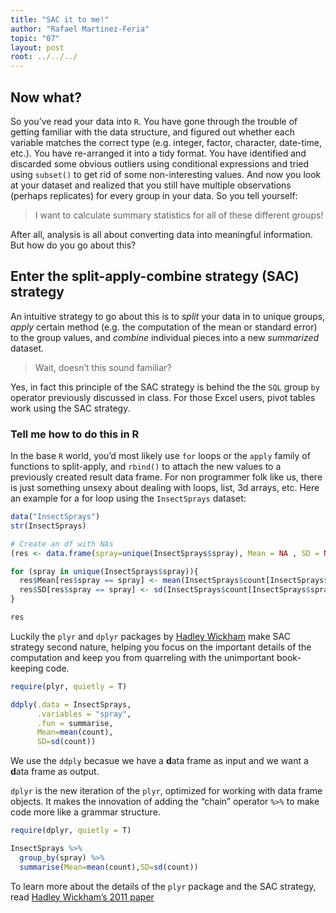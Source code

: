 ```yaml
---
title: "SAC it to me!"
author: "Rafael Martinez-Feria"
topic: "07"
layout: post
root: ../../../
---
```


## Now what? 

So you’ve read your data into `R`. You have gone through the trouble of getting familiar with the data structure, and figured out whether each variable matches the correct type (e.g. integer, factor, character, date-time, etc.). You have re-arranged it into a tidy format. You have identified and discarded some obvious outliers using conditional expressions and tried using `subset()` to get rid of some non-interesting values. And now you look at your dataset and realized that you still have multiple observations (perhaps replicates) for every group in your data. So you tell yourself:

> I want to calculate summary statistics for all of these different groups! 

After all, analysis is all about converting data into meaningful information. But how do you go about this? 

## Enter the split-apply-combine strategy (SAC) strategy

An intuitive strategy to go about this is to *split* your data in to unique groups, *apply* certain method (e.g. the computation of the mean or standard error) to the group values, and *combine* individual pieces into a new *summarized* dataset. 

> Wait, doesn't this sound familiar?

Yes, in fact this principle of the SAC strategy is behind the the `SQL` group `by` operator previously discussed in class. For those Excel users, pivot tables work using the SAC strategy.

### Tell me how to do this in R

In the base `R` world, you’d most likely use `for` loops or the `apply` family of functions to split-apply, and `rbind()` to attach the new values to a previously created result data frame. For non programmer folk like us, there is just something unsexy about dealing with loops, list, 3d arrays, etc. Here an example for a for loop using the `InsectSprays` dataset:

```r
data("InsectSprays")
str(InsectSprays)
```


```r
# Create an df with NAs
(res <- data.frame(spray=unique(InsectSprays$spray), Mean = NA , SD = NA))

for (spray in unique(InsectSprays$spray)){
  res$Mean[res$spray == spray] <- mean(InsectSprays$count[InsectSprays$spray == spray])
  res$SD[res$spray == spray] <- sd(InsectSprays$count[InsectSprays$spray == spray])
}

res
```

Luckily the `plyr` and `dplyr` packages by  [Hadley Wickham](http://hadley.nz/) make SAC strategy second nature, helping you focus on  the important details of the computation and keep you from quarreling with the unimportant book-keeping code.

```r
require(plyr, quietly = T)

ddply(.data = InsectSprays,
      .variables = "spray",
      .fun = summarise,
      Mean=mean(count),
      SD=sd(count))

```

We use the `ddply` becasue we have a **d**ata frame as input and we want a **d**ata frame as output.

`dplyr` is the new iteration of the `plyr`, optimized for working with data frame objects. It makes the innovation of adding the "chain" operator `%>%` to make code more like a grammar structure.

```r
require(dplyr, quietly = T)

InsectSprays %>%
  group_by(spray) %>%
  summarise(Mean=mean(count),SD=sd(count))

```

To learn more about the details of the `plyr` package and the SAC strategy, read [Hadley Wickham's 2011 paper](http://www.jstatsoft.org/v40/i01/)
